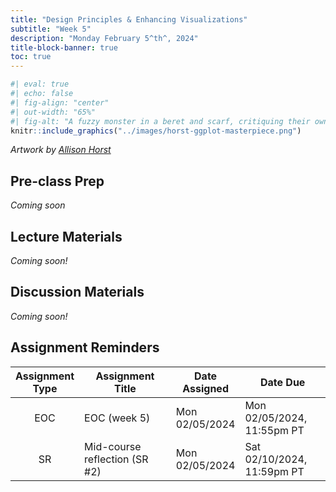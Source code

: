 ```yaml
---
title: "Design Principles & Enhancing Visualizations"
subtitle: "Week 5"
description: "Monday February 5^th^, 2024"
title-block-banner: true
toc: true
---
```


```r
#| eval: true 
#| echo: false
#| fig-align: "center"
#| out-width: "65%" 
#| fig-alt: "A fuzzy monster in a beret and scarf, critiquing their own column graph on a canvas in front of them while other assistant monsters (also in berets) carry over boxes full of elements that can be used to customize a graph (like themes and geometric shapes). In the background is a wall with framed data visualizations. Stylized text reads 'ggplot2: build a data masterpiece.'"
knitr::include_graphics("../images/horst-ggplot-masterpiece.png")
```

:::{.gray-text .center-text}
*Artwork by [Allison Horst](https://allisonhorst.com/)*
:::

## Pre-class Prep

*Coming soon* 

## Lecture Materials 

*Coming soon!*

<!-- - visual perception -->
<!-- - color theory -->
<!-- - alt text -->
<!-- - typography -->
<!-- - data-ink-ratio -->
<!-- - DEI (using icons & colors for equity awareness) -->
<!-- - storytelling (?) -->
<!-- https://albert-rapp.de/posts/ggplot2-tips/07_four_ways_colors_more_efficiently/07_four_ways_colors_more_efficiently.html -->
<!-- annotations -->
<!-- legends -->

## Discussion Materials

*Coming soon!*

## Assignment Reminders

| Assignment Type | Assignment Title               | Date Assigned  | Date Due                   |
|:---------------:|--------------------------------|----------------|----------------------------|
| EOC             | EOC (week 5)                   | Mon 02/05/2024 | Mon 02/05/2024, 11:55pm PT |
| SR              | Mid-course reflection (SR #2)  | Mon 02/05/2024 | Sat 02/10/2024, 11:59pm PT |

<!-- | Assignment Type | Assignment Title                                                                  | Date Assigned  | Date Due        | -->
<!-- |:---------------:|------------------------------------------------------------------------|----------------|----------------------------| -->
<!-- | EOC             | [EOC (week 5)](https://forms.gle/cLtHBybg6kgVDzQSA)                    | Mon 02/05/2024 | Mon 02/05/2024, 11:55pm PT | -->
<!-- | SR              | [Mid-course reflection (SR #2)](../assignments/SR2-midcourse.qmd)      | Mon 02/05/2024 | Sat 02/10/2024, 11:59pm PT | -->
